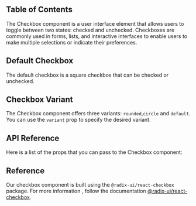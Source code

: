 


## Table of Contents

The Checkbox component is a user interface element that allows users to toggle between two states: checked and unchecked. Checkboxes are commonly used in forms, lists, and interactive interfaces to enable users to make multiple selections or indicate their preferences.

## Default Checkbox

The default checkbox is a square checkbox that can be checked or unchecked.

<CodeHighlightPreview code={DefaultCheckboxCode}>
  <DefaultCheckbox />
</CodeHighlightPreview>

## Checkbox Variant

The Checkbox component offers three variants: `rounded`,`circle` and `default`. You can use the `variant` prop to specify the desired variant.

<CodeHighlightPreview code={CheckboxVariantCode}>
  <CheckboxVariant />
</CodeHighlightPreview>

## API Reference

Here is a list of the props that you can pass to the Checkbox component:

<ComponentApi data={CheckBoxApiData} />

## Reference

Our checkbox component is built using the `@radix-ui/react-checkbox` package. For more information , follow the documentation [@radix-ui/react-checkbox](https://www.radix-ui.com/primitives/docs/components/checkbox#api-reference).
